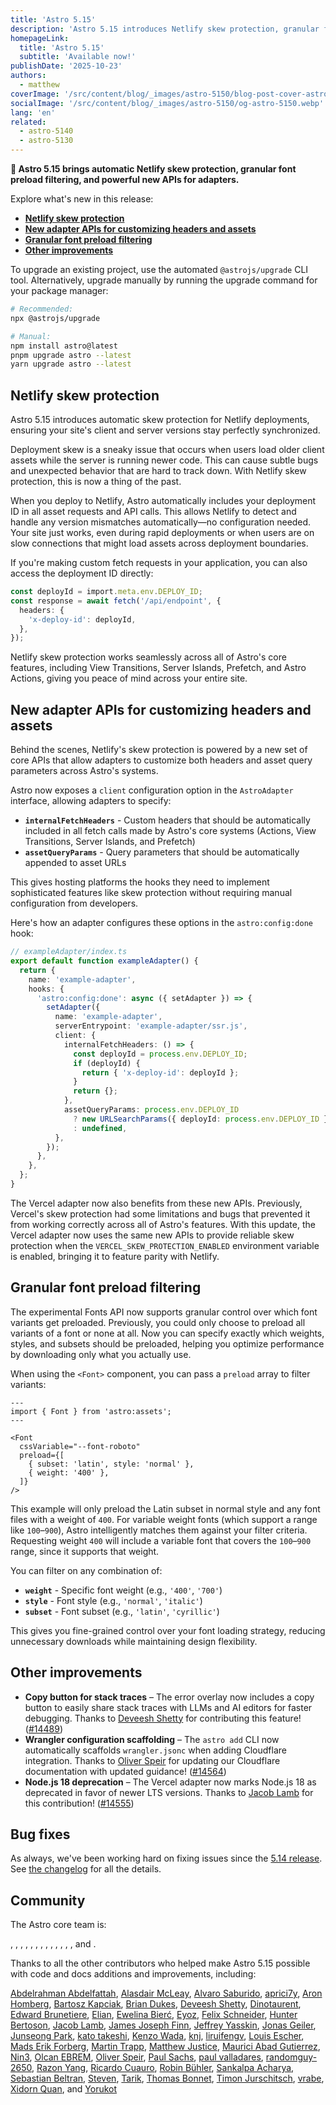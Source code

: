 ```yaml
---
title: 'Astro 5.15'
description: 'Astro 5.15 introduces Netlify skew protection, granular font preload filtering, and new adapter APIs for customizing fetch headers and assets.'
homepageLink:
  title: 'Astro 5.15'
  subtitle: 'Available now!'
publishDate: '2025-10-23'
authors:
  - matthew
coverImage: '/src/content/blog/_images/astro-5150/blog-post-cover-astro-5150.webp'
socialImage: '/src/content/blog/_images/astro-5150/og-astro-5150.webp'
lang: 'en'
related:
  - astro-5140
  - astro-5130
---
```



**🎃 Astro 5.15 brings automatic Netlify skew protection, granular font preload filtering, and powerful new APIs for adapters.**

Explore what's new in this release:

- [**Netlify skew protection**](#netlify-skew-protection)
- [**New adapter APIs for customizing headers and assets**](#new-adapter-apis-for-customizing-headers-and-assets)
- [**Granular font preload filtering**](#granular-font-preload-filtering)
- [**Other improvements**](#other-improvements)

To upgrade an existing project, use the automated `@astrojs/upgrade` CLI tool. Alternatively, upgrade manually by running the upgrade command for your package manager:

```sh
# Recommended:
npx @astrojs/upgrade

# Manual:
npm install astro@latest
pnpm upgrade astro --latest
yarn upgrade astro --latest
```

## Netlify skew protection

Astro 5.15 introduces automatic skew protection for Netlify deployments, ensuring your site's client and server versions stay perfectly synchronized.

Deployment skew is a sneaky issue that occurs when users load older client assets while the server is running newer code. This can cause subtle bugs and unexpected behavior that are hard to track down. With Netlify skew protection, this is now a thing of the past.

When you deploy to Netlify, Astro automatically includes your deployment ID in all asset requests and API calls. This allows Netlify to detect and handle any version mismatches automatically—no configuration needed. Your site just works, even during rapid deployments or when users are on slow connections that might load assets across deployment boundaries.

If you're making custom fetch requests in your application, you can also access the deployment ID directly:

```ts
const deployId = import.meta.env.DEPLOY_ID;
const response = await fetch('/api/endpoint', {
  headers: {
    'x-deploy-id': deployId,
  },
});
```

Netlify skew protection works seamlessly across all of Astro's core features, including View Transitions, Server Islands, Prefetch, and Astro Actions, giving you peace of mind across your entire site.

## New adapter APIs for customizing headers and assets

Behind the scenes, Netlify's skew protection is powered by a new set of core APIs that allow adapters to customize both headers and asset query parameters across Astro's systems.

Astro now exposes a `client` configuration option in the `AstroAdapter` interface, allowing adapters to specify:

- **`internalFetchHeaders`** - Custom headers that should be automatically included in all fetch calls made by Astro's core systems (Actions, View Transitions, Server Islands, and Prefetch)
- **`assetQueryParams`** - Query parameters that should be automatically appended to asset URLs

This gives hosting platforms the hooks they need to implement sophisticated features like skew protection without requiring manual configuration from developers.

Here's how an adapter configures these options in the `astro:config:done` hook:

```ts
// exampleAdapter/index.ts
export default function exampleAdapter() {
  return {
    name: 'example-adapter',
    hooks: {
      'astro:config:done': async ({ setAdapter }) => {
        setAdapter({
          name: 'example-adapter',
          serverEntrypoint: 'example-adapter/ssr.js',
          client: {
            internalFetchHeaders: () => {
              const deployId = process.env.DEPLOY_ID;
              if (deployId) {
                return { 'x-deploy-id': deployId };
              }
              return {};
            },
            assetQueryParams: process.env.DEPLOY_ID
              ? new URLSearchParams({ deployId: process.env.DEPLOY_ID })
              : undefined,
          },
        });
      },
    },
  };
}
```

The Vercel adapter now also benefits from these new APIs. Previously, Vercel's skew protection had some limitations and bugs that prevented it from working correctly across all of Astro's features. With this update, the Vercel adapter now uses the same new APIs to provide reliable skew protection when the `VERCEL_SKEW_PROTECTION_ENABLED` environment variable is enabled, bringing it to feature parity with Netlify.

## Granular font preload filtering

The experimental Fonts API now supports granular control over which font variants get preloaded. Previously, you could only choose to preload all variants of a font or none at all. Now you can specify exactly which weights, styles, and subsets should be preloaded, helping you optimize performance by downloading only what you actually use.

When using the `<Font>` component, you can pass a `preload` array to filter variants:

```astro
---
import { Font } from 'astro:assets';
---

<Font
  cssVariable="--font-roboto"
  preload={[
    { subset: 'latin', style: 'normal' },
    { weight: '400' },
  ]}
/>
```

This example will only preload the Latin subset in normal style and any font files with a weight of `400`. For variable weight fonts (which support a range like `100`–`900`), Astro intelligently matches them against your filter criteria. Requesting weight `400` will include a variable font that covers the `100`–`900` range, since it supports that weight.

You can filter on any combination of:
- **`weight`** - Specific font weight (e.g., `'400'`, `'700'`)
- **`style`** - Font style (e.g., `'normal'`, `'italic'`)
- **`subset`** - Font subset (e.g., `'latin'`, `'cyrillic'`)

This gives you fine-grained control over your font loading strategy, reducing unnecessary downloads while maintaining design flexibility.

## Other improvements

- **Copy button for stack traces** – The error overlay now includes a copy button to easily share stack traces with LLMs and AI editors for faster debugging. Thanks to [Deveesh Shetty](https://github.com/dev-shetty) for contributing this feature! ([#14489](https://github.com/withastro/astro/pull/14489))
- **Wrangler configuration scaffolding** – The `astro add` CLI now automatically scaffolds `wrangler.jsonc` when adding Cloudflare integration. Thanks to [Oliver Speir](https://github.com/OliverSpeir) for updating our Cloudflare documentation with updated guidance! ([#14564](https://github.com/withastro/astro/pull/14564))
- **Node.js 18 deprecation** – The Vercel adapter now marks Node.js 18 as deprecated in favor of newer LTS versions. Thanks to [Jacob Lamb](https://github.com/jacobdalamb) for this contribution! ([#14555](https://github.com/withastro/astro/pull/14555))

## Bug fixes

As always, we've been working hard on fixing issues since the [5.14 release](/blog/astro-5140). See [the changelog](https://github.com/withastro/astro/blob/main/packages/astro/CHANGELOG.md) for all the details.

## Community

The Astro core team is:

<Mention name="alex" />, <Mention name="armand" />, <Mention name="chris" />,
 <Mention name="ema" />, <Mention name="erika" />, <Mention name="florian" />, 
<Mention name="fred" />, <Mention name="hideoo" />, <Mention name="luiz" />,
<Mention name="matt" />, <Mention name="matthew" />, <Mention name="reuben" />,
<Mention name="sarah" />, and <Mention name="yan" />.

Thanks to all the other contributors who helped make Astro 5.15 possible with code and docs additions and improvements, including:

[Abdelrahman Abdelfattah](https://github.com/abdo-spices), [Alasdair McLeay](https://github.com/penx), [Alvaro Saburido](https://github.com/alvarosabu), [aprici7y](https://github.com/aprici7y), [Aron Homberg](https://github.com/kyr0), [Bartosz Kapciak](https://github.com/toxeeec), [Brian Dukes](https://github.com/bdukes), [Deveesh Shetty](https://github.com/dev-shetty), [Dinotaurent](https://github.com/Dinotaurent), [Edward Brunetiere](https://github.com/P4tt4te), [Elian](https://github.com/ElianCodes), [Ewelina Bierć](https://github.com/erbierc), [Eyoz](https://github.com/Eyozy), [Felix Schneider](https://github.com/trueberryless), [Hunter Bertoson](https://github.com/hkbertoson), [Jacob Lamb](https://github.com/jacobdalamb), [James Joseph Finn](https://github.com/JamesJosephFinn), [Jeffrey Yasskin](https://github.com/jyasskin), [Jonas Geiler](https://github.com/jonasgeiler), [Junseong Park](https://github.com/jsparkdev), [kato takeshi](https://github.com/tkskto), [Kenzo Wada](https://github.com/Kenzo-Wada), [knj](https://github.com/jp-knj), [liruifengv](https://github.com/liruifengv), [Louis Escher](https://github.com/louisescher), [Mads Erik Forberg](https://github.com/forberg), [Martin Trapp](https://github.com/martrapp), [Matthew Justice](https://github.com/JusticeMatthew), [Maurici Abad Gutierrez](https://github.com/mauriciabad), [Nin3](https://github.com/Nin3lee), [Olcan EBREM](https://github.com/olcanebrem), [Oliver Speir](https://github.com/OliverSpeir), [Paul Sachs](https://github.com/paul-sachs), [paul valladares](https://github.com/dreyfus92), [randomguy-2650](https://github.com/randomguy-2650), [Razon Yang](https://github.com/razonyang), [Ricardo Cuauro](https://github.com/odracirdev), [Robin Bühler](https://github.com/openscript), [Sankalpa Acharya](https://github.com/sankalpaacharya), [Sebastian Beltran](https://github.com/bjohansebas), [Steven](https://github.com/styfle), [Tarik](https://github.com/tarikrital), [Thomas Bonnet](https://github.com/thomasbnt), [Timon Jurschitsch](https://github.com/DerTimonius), [vrabe](https://github.com/vrabe), [Xidorn Quan](https://github.com/upsuper), and [Yorukot](https://github.com/yorukot)
